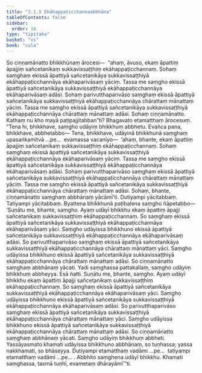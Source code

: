 ```yaml
---
title: "3.1.5 Ekāhappaṭicchannaabbhāna"
tableOfContents: false
sidebar:
  order: 16
type: "tipitaka"
basket: "vi"
book: "cula"
---
```



<DynamicBreadcrumb />

<Division number="106" book="cula" bookNo="4" page="110">

<Paragraph number="526" book="cula">
So ciṇṇamānatto bhikkhūnaṃ ārocesi—  “ahaṃ, āvuso, ekaṃ āpattiṃ āpajjiṃ sañcetanikaṃ sukkavissaṭṭhiṃ ekāhappaṭicchannaṃ. Sohaṃ saṃghaṃ ekissā āpattiyā sañcetanikāya sukkavissaṭṭhiyā ekāhappaṭicchannāya ekāhaparivāsaṃ yāciṃ. Tassa me saṃgho ekissā āpattiyā sañcetanikāya sukkavissaṭṭhiyā ekāhappaṭicchannāya ekāhaparivāsaṃ adāsi. Sohaṃ parivutthaparivāso saṃghaṃ ekissā āpattiyā sañcetanikāya sukkavissaṭṭhiyā ekāhappaṭicchannāya chārattaṃ mānattaṃ yāciṃ. Tassa me saṃgho ekissā āpattiyā sañcetanikāya sukkavissaṭṭhiyā ekāhappaṭicchannāya chārattaṃ mānattaṃ adāsi. Sohaṃ ciṇṇamānatto. Kathaṃ nu kho mayā paṭipajjitabban”ti? Bhagavato etamatthaṃ ārocesuṃ. “Tena hi, bhikkhave, saṃgho udāyiṃ bhikkhuṃ abbhetu. Evañca pana, bhikkhave, abbhetabbo—
</Paragraph>

<Paragraph number="527" book="cula">
Tena, bhikkhave, udāyinā bhikkhunā saṃghaṃ upasaṅkamitvā …pe…  evamassa vacanīyo—  ‘ahaṃ, bhante, ekaṃ āpattiṃ āpajjiṃ sañcetanikaṃ sukkavissaṭṭhiṃ ekāhappaṭicchannaṃ. Sohaṃ saṃghaṃ ekissā āpattiyā sañcetanikāya sukkavissaṭṭhiyā ekāhappaṭicchannāya ekāhaparivāsaṃ yāciṃ. Tassa me saṃgho ekissā āpattiyā sañcetanikāya sukkavissaṭṭhiyā ekāhappaṭicchannāya ekāhaparivāsaṃ adāsi. Sohaṃ parivutthaparivāso saṃghaṃ ekissā āpattiyā sañcetanikāya sukkavissaṭṭhiyā ekāhappaṭicchannāya chārattaṃ mānattaṃ yāciṃ. Tassa me saṃgho ekissā āpattiyā sañcetanikāya sukkavissaṭṭhiyā ekāhappaṭicchannāya chārattaṃ mānattaṃ adāsi. Sohaṃ, bhante, ciṇṇamānatto saṃghaṃ abbhānaṃ yācāmī’ti. Dutiyampi yācitabbaṃ. Tatiyampi yācitabbaṃ. Byattena bhikkhunā paṭibalena saṃgho ñāpetabbo—
</Paragraph>

</Division>
<Division number="107" book="cula" bookNo="4" page="111">

<Paragraph number="528" book="cula">
‘Suṇātu me, bhante, saṃgho. Ayaṃ udāyī bhikkhu ekaṃ āpattiṃ āpajji sañcetanikaṃ sukkavissaṭṭhiṃ ekāhappaṭicchannaṃ. So saṃghaṃ ekissā āpattiyā sañcetanikāya sukkavissaṭṭhiyā ekāhappaṭicchannāya ekāhaparivāsaṃ yāci. Saṃgho udāyissa bhikkhuno ekissā āpattiyā sañcetanikāya sukkavissaṭṭhiyā ekāhappaṭicchannāya ekāhaparivāsaṃ adāsi. So parivutthaparivāso saṃghaṃ ekissā āpattiyā sañcetanikāya sukkavissaṭṭhiyā ekāhappaṭicchannāya chārattaṃ mānattaṃ yāci. Saṃgho udāyissa bhikkhuno ekissā āpattiyā sañcetanikāya sukkavissaṭṭhiyā ekāhappaṭicchannāya chārattaṃ mānattaṃ adāsi. So ciṇṇamānatto saṃghaṃ abbhānaṃ yācati. Yadi saṃghassa pattakallaṃ, saṃgho udāyiṃ bhikkhuṃ abbheyya. Esā ñatti.
</Paragraph>

<Paragraph number="529" book="cula">
Suṇātu me, bhante, saṃgho. Ayaṃ udāyī bhikkhu ekaṃ āpattiṃ āpajji sañcetanikaṃ sukkavissaṭṭhiṃ ekāhappaṭicchannaṃ. So saṃghaṃ ekissā āpattiyā sañcetanikāya sukkavissaṭṭhiyā ekāhappaṭicchannāya ekāhaparivāsaṃ yāci. Saṃgho udāyissa bhikkhuno ekissā āpattiyā sañcetanikāya sukkavissaṭṭhiyā ekāhappaṭicchannāya ekāhaparivāsaṃ adāsi. So parivutthaparivāso saṃghaṃ ekissā āpattiyā sañcetanikāya sukkavissaṭṭhiyā ekāhappaṭicchannāya chārattaṃ mānattaṃ yāci. Saṃgho udāyissa bhikkhuno ekissā āpattiyā sañcetanikāya sukkavissaṭṭhiyā ekāhappaṭicchannāya chārattaṃ mānattaṃ adāsi. So ciṇṇamānatto saṃghaṃ abbhānaṃ yācati. Saṃgho udāyiṃ bhikkhuṃ abbheti. Yassāyasmato khamati udāyissa bhikkhuno abbhānaṃ, so tuṇhassa; yassa nakkhamati, so bhāseyya.
</Paragraph>

<Paragraph number="530" book="cula">
Dutiyampi etamatthaṃ vadāmi …pe…  tatiyampi etamatthaṃ vadāmi …pe… .
</Paragraph>

<Paragraph number="531" book="cula">
Abbhito saṃghena udāyī bhikkhu. Khamati saṃghassa, tasmā tuṇhī, evametaṃ dhārayāmī’”ti.
</Paragraph>
</Division>